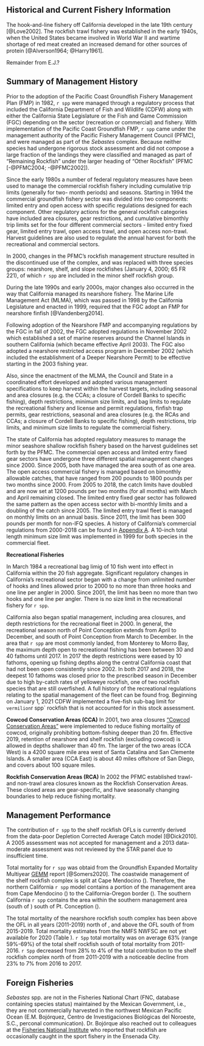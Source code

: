 ## Historical and Current Fishery Information
The hook-and-line fishery off California developed in the late 19th century 
[@Love2002]. The rockfish trawl fishery was established in the early 1940s, when 
the United States became involved in World War II and wartime shortage of red 
meat created an increased demand for other sources of protein [@Alverson1964; 
@Harry1961]. 


Remainder from E.J.?

## Summary of Management History

Prior to the adoption of the Pacific Coast Groundfish Fishery Management Plan (FMP) 
in 1982, `r spp` were managed through a regulatory process that included the 
California Department of Fish and Wildlife (CDFW) along 
with either the California State Legislature or the Fish and Game Commission (FGC) 
depending on the sector (recreation or commercial) and fishery. With implementation 
of the Pacific Coast Groundfish FMP, `r spp` came under the management 
authority of the Pacific Fishery Management Council (PFMC), and were managed as part 
of the *Sebastes* complex. Because neither species had undergone rigorous stock assessment 
and did not compose a large fraction of the landings they were classified and 
managed as part of "Remaining Rockfish" under the larger 
heading of "Other Rockfish" (PFMC [-@PFMC2004; -@PFMC2002]).

Since the early 1980s a number of federal regulatory measures have been used to 
manage the commercial rockfish fishery including cumulative trip limits (generally 
for two- month periods) and seasons. Starting in 1994 the commercial groundfish 
fishery sector was divided into two components: limited entry and open access 
with specific regulations designed for each component. Other regulatory actions 
for the general rockfish categories have included area closures, gear restrictions, 
and cumulative bimonthly trip limits set for the four different commercial sectors - 
limited entry fixed gear, limited entry trawl, open access trawl, and open access non-trawl.
Harvest guidelines are also used to regulate the annual harvest for both the recreational and 
commercial sectors. 

In 2000, changes in the PFMC’s rockfish management structure resulted in the discontinued 
use of the \emph{Sebastes} complex, and was replaced with three species 
groups: nearshore, shelf, and slope rockfishes (January 4, 2000; 65 FR 221), of which `r spp` are included in the minor shelf rockfish group. 

During the late 1990s and early 2000s, major changes also occurred in the way 
that California managed its nearshore fishery. The Marine Life Management Act 
(MLMA), which was passed in 1998 by the California Legislature and enacted in 
1999, required that the FGC adopt an FMP for nearshore finfish [@Vandenberg2014]. 

Following adoption of the Nearshore FMP and accompanying regulations by the FGC in 
fall of 2002, the FGC adopted regulations in November 2002 which established a set 
of marine reserves around the Channel Islands in southern California (which became 
effective April 2003).  The FGC also adopted a nearshore restricted access program in December 
2002 (which included the establishment of a Deeper Nearshore Permit) to be effective 
starting in the 2003 fishing year.

Also, since the enactment of the MLMA, the Council and State in a coordinated 
effort developed and adopted various management specifications to keep harvest 
within the harvest targets, including seasonal and area closures (e.g. the CCAs; 
a closure of Cordell Banks to specific fishing), depth restrictions, minimum 
size limits, and bag limits to regulate the recreational fishery and license 
and permit regulations, finfish trap permits, gear restrictions, seasonal 
and area closures (e.g. the RCAs and CCAs; a closure of Cordell Banks to 
specific fishing), depth restrictions, trip limits, and minimum size 
limits to regulate the commercial fishery.

The state of California has adopted regulatory measures to manage the minor seashore 
shallow rockfish fishery 
based on the harvest guidelines set forth by the PFMC.  The commercial open access 
and limited entry fixed gear sectors have undergone 
three different spatial management changes since 2000.  Since 2005, both 
have managed the area south of \CapeM as one area. 
The open access commercial fishery is managed based on bimonthly 
allowable catches, that have ranged from 200 pounds to 1800 pounds per two months since 2000.
From 2005 to 2018, the catch limits have doubled and are now set at 1200 pounds per two 
months (for all months) with March and April remaining closed. The limited entry fixed gear 
sector has followed the same pattern as the open access sector with bi-monthly limits 
and a doubling of the catch since 2005. The limited entry trawl fleet is managed on 
monthly limits on an annual basis. Since 2011, the limit has been 300 pounds per month for 
non-IFQ species.  A history of California's commercial regulations from 2000-2018 can be 
found in [Appendix A](#appendix-a.-californias-commercial-fishery-regulations). A 10-inch 
total length minimum size limit was implemented in 1999 for both species in the commercial fleet.


**Recreational Fisheries**

In March 1984 a recreational bag limig of 10 fish went into effect in California 
within the 20 fish aggregate. Significant regulatory changes in California's 
recreational sector began with a change 
from unlimited number of hooks and lines allowed prior to 2000 to no more than 
three hooks and one line per angler in 2000.  Since 2001, the limit has been no more than 
two hooks and one line per angler.  There is no size limit in the recreational fishery 
for `r spp`. 

California also began spatial management, including area closures, and depth restrictions for the recreational fleet in 2000.  In general, the recreational season north of Point Conception 
extends from April to December, and south of Point Conception from March to December. 
In the area that `r spp` are most commonly landed, from Monterey to Morro Bay, the 
maximum depth open to recreational fishing has been between 30 and 40 
fathoms until 2017.  In 2017 the depth restrictions were eased by 10 fathoms, opening up fishing depths along the central California coast that had not been open consistently since 2002.  In 
both 2017 and 2018, the deepest 10 fathoms was closed prior to the prescribed season in December due to high by-catch rates of yelloweye rockfish, one of two rockfish species that are still overfished. A full history of the recreational regulations relating to the spatial management of the fleet can be found frog.   Beginning on January 1, 2021 CDFW implemented a five-fish sub-bag limit for `vermilion`r spp` rockfish that is not accounted for in this stock assessment.

**Cowcod Conservation Areas (CCA)**
In 2001, two area closures [“Cowcod Conservation Areas”](https://nrm.dfg.ca.gov/FileHandler.ashx?DocumentID=36132&inline) were implemented to reduce fishing mortality of cowcod, originally prohibiting bottom-fishing deeper than 20 fm. Effective 2019, retention of nearshore and shelf rockfish (excluding cowcod) is allowed in depths shallower than 40 fm. The larger of the two areas (CCA West) is a 4200 square mile area west of Santa Catalina and San Clemente Islands. A smaller area (CCA East) is about 40 miles offshore of San Diego, and covers about 100 square miles.

**Rockfish Conservation Areas (RCA)**
In 2002 the PFMC established trawl- and non-trawl area closures known as the Rockfish Conservation Areas. These closed areas are gear-specific, and have seasonally changing boundaries to help reduce fishing mortality.


## Management Performance
The contribution of `r spp` to the shelf rockfish OFLs is currently derived from 
the data-poor Depletion Corrected Average Catch model [@Dick2010].  A 2005 
assessment was not accepted for management and a 2013 data-moderate assessment 
was not reviewed by the STAR panel due to insufficient time.


Total mortality for `r spp` was obtaid from the Groundfish Expanded Mortality 
Multiyear [GEMM](https://www.nwfsc.noaa.gov/data/api/v1/source/observer.gemm_fact/selection.xlsx) report [@Somers2020]. The coastwide management of the shelf rockfish complex is split at Cape Mendocino (\CapeM).  Therefore, the  northern California `r spp` 
model contains a portion of the management area from Cape Mendocino (\CapeM) 
to the California-Oregon border (\CAOR).  The southern California `r spp` contains the 
area within the southern management area (south of \CapeM) south of Pt. Conception (\PtC).

The total mortality of the nearshore rockfish 
south complex has been above the OFL in all years (2011-2019) north of \CapeM, and 
above the OFL south of \CapeM from 2015-2019. Total mortality 
estimates from the NMFS NWFSC are not yet available for 2020 (Table \ref{tab:management}). `r Spp` total 
mortality was on average 63% (range 59%-69%) of the total shelf rockfish south of \CapeM total mortality from 2011-2016.  `r Spp` decreased from 28% to 4% of the total contribution to the shelf rockfish complex north of \CapeM from 2011-2019 with a 
noticeable decline from 23% to 7% from 2016 to 2017.



## Foreign Fisheries

*Sebastes* spp. are not in the Fisheries National Chart (FNC, database containing species status) maintained by the Mexican Government, i.e., they are not commercially harvested in the northwest Mexican Pacific Ocean (E.M. Boj&oacute;rquez, Centro de Investigaciones Biol&oacute;gicas del Noroeste, S.C., perconal communication).  Dr. Boj&oacute;rque also reached out to colleagues at the [Fisheries National Institute](https://www.gob.mx/inapesca) who reported that rockfish are occasionally caught in the sport fishery in the Ensenada City.
